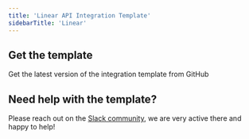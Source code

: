 ```yaml
---
title: 'Linear API Integration Template'
sidebarTitle: 'Linear'
---
```


## Get the template

<Card title="Get it from GitHub"
      href="https://github.com/NangoHQ/nango/tree/master/integration-templates/linear"
      icon="arrow-right">
    Get the latest version of the integration template from GitHub
</Card>

## Need help with the template?
Please reach out on the [Slack community](https://nango.dev/slack), we are very active there and happy to help!